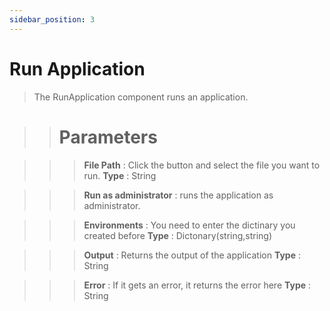 ```yaml
---
sidebar_position: 3
---
```


# Run Application

> The RunApplication component runs an application.

>> # Parameters

>>> **File Path** : Click the button and select the file you want to run. **Type** : String

>>> **Run as administrator** : runs the application as administrator.

>>> **Environments** :  You need to enter the dictinary you created before **Type** : Dictonary(string,string)

>>> **Output** : Returns the output of the application **Type** : String

>>> **Error** : If it gets an error, it returns the error here **Type** : String
